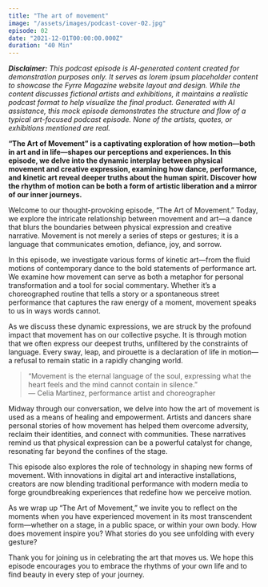```yaml
---
title: "The art of movement"
image: "/assets/images/podcast-cover-02.jpg"
episode: 02
date: "2021-12-01T00:00:00.000Z"
duration: "40 Min"
---
```


_**Disclaimer:** This podcast episode is AI-generated content created for demonstration purposes only. It serves as lorem ipsum placeholder content to showcase the Fyrre Magazine website layout and design. While the content discusses fictional artists and exhibitions, it maintains a realistic podcast format to help visualize the final product. Generated with AI assistance, this mock episode demonstrates the structure and flow of a typical art-focused podcast episode. None of the artists, quotes, or exhibitions mentioned are real._

**“The Art of Movement” is a captivating exploration of how motion—both in art and in life—shapes our perceptions and experiences. In this episode, we delve into the dynamic interplay between physical movement and creative expression, examining how dance, performance, and kinetic art reveal deeper truths about the human spirit. Discover how the rhythm of motion can be both a form of artistic liberation and a mirror of our inner journeys.**

Welcome to our thought-provoking episode, “The Art of Movement.” Today, we explore the intricate relationship between movement and art—a dance that blurs the boundaries between physical expression and creative narrative. Movement is not merely a series of steps or gestures; it is a language that communicates emotion, defiance, joy, and sorrow.

In this episode, we investigate various forms of kinetic art—from the fluid motions of contemporary dance to the bold statements of performance art. We examine how movement can serve as both a metaphor for personal transformation and a tool for social commentary. Whether it’s a choreographed routine that tells a story or a spontaneous street performance that captures the raw energy of a moment, movement speaks to us in ways words cannot.

As we discuss these dynamic expressions, we are struck by the profound impact that movement has on our collective psyche. It is through motion that we often express our deepest truths, unfiltered by the constraints of language. Every sway, leap, and pirouette is a declaration of life in motion—a refusal to remain static in a rapidly changing world.

> “Movement is the eternal language of the soul, expressing what the heart feels and the mind cannot contain in silence.”  
> — Celia Martinez, performance artist and choreographer

Midway through our conversation, we delve into how the art of movement is used as a means of healing and empowerment. Artists and dancers share personal stories of how movement has helped them overcome adversity, reclaim their identities, and connect with communities. These narratives remind us that physical expression can be a powerful catalyst for change, resonating far beyond the confines of the stage.

This episode also explores the role of technology in shaping new forms of movement. With innovations in digital art and interactive installations, creators are now blending traditional performance with modern media to forge groundbreaking experiences that redefine how we perceive motion.

As we wrap up “The Art of Movement,” we invite you to reflect on the moments when you have experienced movement in its most transcendent form—whether on a stage, in a public space, or within your own body. How does movement inspire you? What stories do you see unfolding with every gesture?

Thank you for joining us in celebrating the art that moves us. We hope this episode encourages you to embrace the rhythms of your own life and to find beauty in every step of your journey.
